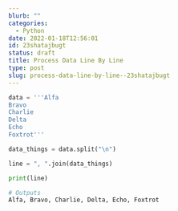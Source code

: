 ```yaml
---
blurb: ""
categories:
  - Python
date: 2022-01-18T12:56:01
id: 23shatajbugt
status: draft
title: Process Data Line By Line
type: post
slug: process-data-line-by-line--23shatajbugt
---
```


```python
data = '''Alfa
Bravo
Charlie
Delta
Echo
Foxtrot'''

data_things = data.split("\n")

line = ", ".join(data_things)

print(line)
```

```bash
# Outputs
Alfa, Bravo, Charlie, Delta, Echo, Foxtrot
```
